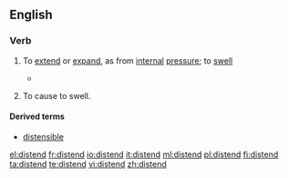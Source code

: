 ==English==

===Verb===
{{en-verb}}

# {{intransitive}} To [[extend]] or [[expand]], as from [[internal]] [[pressure]]; to [[swell]]
#*{{quote-book|year=1835|author=[[w:William Gilmore Simms|William Gilmore Simms]]|title=[[s:The Partisan|The Partisan]]|publisher=Harper|section=[[s:The Partisan/XV|Chapter XIV]]|page=[[s:Page:The Partisan, v1.djvu/171|180]]|passage=Then came the arrowy flight and form of the hurricane itself&mdash;its actual bulk&mdash;its imbodied power, pressing along through the forest in a gyratory progress, not fifty yards wide, never '''distending''' in width, yet capriciously winding from right to left and left to right<!--, in a zigzag direction, as if a playful spirit thus strove to mix with all the terrors of destruction the sportive mood of the most idle fancy-->.}}
# {{transitive}} To cause to swell.

====Derived terms====
* [[distensible]]

[[el:distend]]
[[fr:distend]]
[[io:distend]]
[[it:distend]]
[[ml:distend]]
[[pl:distend]]
[[fi:distend]]
[[ta:distend]]
[[te:distend]]
[[vi:distend]]
[[zh:distend]]